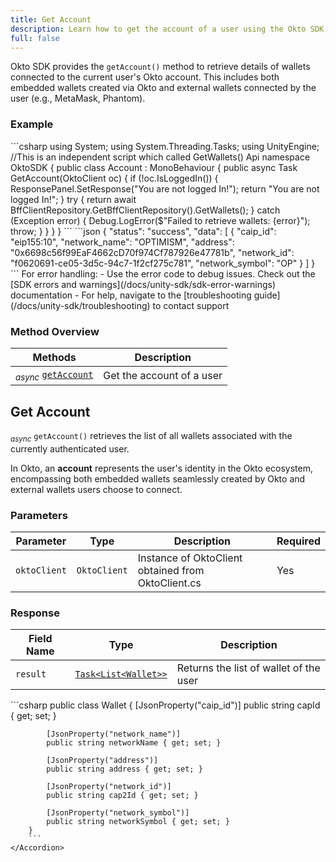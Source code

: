```yaml
---
title: Get Account
description: Learn how to get the account of a user using the Okto SDK.
full: false
---
```



Okto SDK provides the `getAccount()` method to retrieve details of wallets connected to the current user's Okto account. This includes both embedded wallets created via Okto and external wallets connected by the user (e.g., MetaMask, Phantom).

<ChainSupportStatus 
/>

### Example

<Accordions defaultValue="Usage">
<Accordion title="Usage">
<Tabs items={['C#']}>
  <Tab value="C#">
    ```csharp
        using System;
        using System.Threading.Tasks;
        using UnityEngine;
        //This is an independent script which called GetWallets() Api
        namespace OktoSDK
        {
            public class Account : MonoBehaviour
            {
                public async Task<object> GetAccount(OktoClient oc)
                {
                    if (!oc.IsLoggedIn())
                    {
                        ResponsePanel.SetResponse("You are not logged In!");
                        return "You are not logged In!";
                    }
                    try
                    {
                        return await BffClientRepository.GetBffClientRepository().GetWallets();
                    }
                    catch (Exception error)
                    {
                        Debug.LogError($"Failed to retrieve wallets: {error}");
                        throw;
                    }
                }
            }
        }
    ```
  </Tab>
</Tabs>
</Accordion>

<Accordion title="Success Response">
```json
{
    "status": "success",
    "data": [
        {
            "caip_id": "eip155:10",
            "network_name": "OPTIMISM",
            "address": "0x6698c56f99EaF4662cD70f974Cf787926e47781b",
            "network_id": "f0620691-ce05-3d5c-94c7-1f2cf275c781",
            "network_symbol": "OP"
        }
    ]
}
```
</Accordion>
</Accordions>

<Callout title="Note" type="info">
For error handling:
- Use the error code to debug issues. Check out the [SDK errors and warnings](/docs/unity-sdk/sdk-error-warnings) documentation
- For help, navigate to the [troubleshooting guide](/docs/unity-sdk/troubleshooting) to contact support
</Callout>

### Method Overview

| Methods                                              | Description                          |                 
|------------------------------------------------------|--------------------------------------|
| <sub><i>async</i></sub> [`getAccount`](#get-account) | Get the account of a user            |

<div className="method-box">

## Get Account

<sub><i>async</i></sub> `getAccount()` retrieves the list of all wallets associated with the currently authenticated user. 

In Okto, an **account** represents the user's identity in the Okto ecosystem, encompassing both embedded wallets seamlessly created by Okto and external wallets users choose to connect.

### Parameters

| Parameter | Type | Description | Required |
|-----------|------|-------------|-----------|
| `oktoClient` | `OktoClient` | Instance of OktoClient obtained from OktoClient.cs | Yes |

### Response

<Callout title="Success Response">

| Field Name | Type                  | Description                                   | 
|------------|-----------------------|-----------------------------------------------|
| `result`   | [`Task<List<Wallet>>`](/docs/unity-sdk/technical-reference#models) | Returns the list of wallet of the user | 

<Accordions>
    <Accordion title="Response Type">
        ```csharp
        public class Wallet
        {
            [JsonProperty("caip_id")]
            public string capId { get; set; }

            [JsonProperty("network_name")]
            public string networkName { get; set; }

            [JsonProperty("address")]
            public string address { get; set; }

            [JsonProperty("network_id")]
            public string cap2Id { get; set; }

            [JsonProperty("network_symbol")]
            public string networkSymbol { get; set; }
        }
        ```
    </Accordion>
</Accordions>

</Callout>

</div>